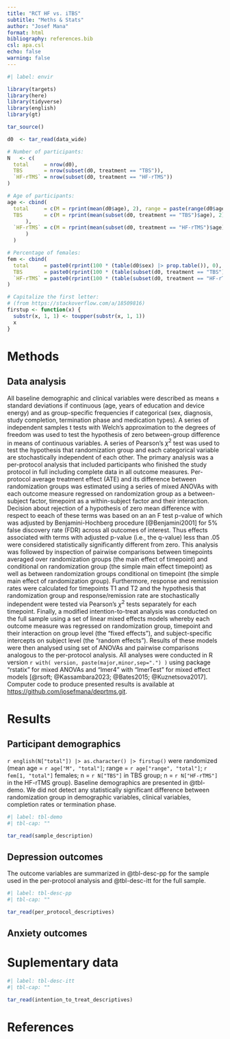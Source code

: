 ```yaml
---
title: "RCT HF vs. iTBS"
subtitle: "Meths & Stats"
author: "Josef Mana"
format: html
bibliography: references.bib
csl: apa.csl
echo: false
warning: false
---
```


```r
#| label: envir

library(targets)
library(here)
library(tidyverse)
library(english)
library(gt)

tar_source()

d0  <- tar_read(data_wide)

# Number of participants:
N   <- c(
  total     = nrow(d0),
  TBS       = nrow(subset(d0, treatment == "TBS")),
  `HF-rTMS` = nrow(subset(d0, treatment == "HF-rTMS"))
)

# Age of participants:
age <- cbind(
  total     = c(M = rprint(mean(d0$age), 2), range = paste(range(d0$age), collapse = "-")),
  TBS       = c(M = rprint(mean(subset(d0, treatment == "TBS")$age), 2), range = paste(range(subset(d0, treatment == "TBS")$age), collapse = "-")
      ),
  `HF-rTMS` = c(M = rprint(mean(subset(d0, treatment == "HF-rTMS")$age), 2), range = paste(range(subset(d0, treatment == "HF-rTMS")$age), collapse = "-")
      )
  )

# Percentage of females:
fem <- cbind(
  total     = paste0(rprint(100 * (table(d0$sex) |> prop.table()), 0), "%")[1],
  TBS       = paste0(rprint(100 * (table(subset(d0, treatment == "TBS")$sex) |> prop.table()), 0), "%")[1],
  `HF-rTMS` = paste0(rprint(100 * (table(subset(d0, treatment == "HF-rTMS")$sex) |> prop.table()), 0), "%")[1]
)

# Capitalize the first letter:
# (from https://stackoverflow.com/a/18509816) 
firstup <- function(x) {
  substr(x, 1, 1) <- toupper(substr(x, 1, 1))
  x
}

```

# Methods

## Data analysis


All baseline demographic and clinical variables were described as means ± standard deviations if continuous (age, years of education and device energy) and as group-specific frequencies if categorical (sex, diagnosis, study completion, termination phase and medication types). A series of independent samples t tests with Welch's approximation to the degrees of freedom was used to test the hypothesis of zero between-group difference in means of continuous variables. A series of Pearson's $\chi^2$ test was used to test the hypothesis that randomization group and each categorical variable are stochastically independent of each other. The primary analysis was a per-protocol analysis that included participants who finished the study protocol in full including complete data in all outcome measures. Per-protocol average treatment effect (ATE) and its difference between randomization groups was estimated using a series of mixed ANOVAs with each outcome measure regressed on randomization group as a between-subject factor, timepoint as a within-subject factor and their interaction. Decision about rejection of a hypothesis of zero mean difference with respect to eeach of these terms was based on an an F test p-value of which was adjusted by Benjamini-Hochberg procedure [@Benjamini2001] for 5% false discovery rate (FDR) across all outcomes of interest. Thus effects associated with terms with adjusted p-value (i.e., the q-value) less than .05 were considered statistically significantly different from zero. This analysis was followed by inspection of pairwise comparisons between timepoints averaged over randomization groups (the main effect of timepoint) and conditional on randomization group (the simple main effect timepoint) as well as between randomization groups conditional on timepoint (the simple main effect of randomization group). Furthermore, response and remission rates were calculated for timepoints T1 and T2 and the hypothesis that randomization group and response/remission rate are stochastically independent were tested via Pearson's $\chi^2$ tests separately for each timepoint. Finally, a modified intention-to-treat analysis was conducted on the full sample using a set of linear mixed effects models whereby each outcome measure was regressed on randomization group, timepoint and their interaction on group level (the "fixed effects"), and subject-specific intercepts on subject level (the "random effects"). Results of these models were then analysed using set of ANOVAs and pairwise comparisons analogous to the per-protocol analysis. All analyses were conducted in R version `r with( version, paste(major,minor,sep=".") )` using package "rstatix" for mixed ANOVAs and "lmer4" with "lmerTest" for mixed effect models [@rsoft; @Kassambara2023; @Bates2015; @Kuznetsova2017]. Computer code to produce presented results is available at [https://github.com/josefmana/deprtms.git](https://github.com/josefmana/deprtms.git).

# Results

## Participant demographics

`r english(N["total"]) |> as.character() |> firstup()` were randomized (mean age = `r age["M", "total"]`; range = `r age["range", "total"]`; `r fem[1, "total"]` females; n = `r N["TBS"]` in TBS group; n = `r N["HF-rTMS"]` in the HF-rTMS group). Baseline demographics are presented in @tbl-demo. We did not detect any statistically significant difference between randomization group in demographic variables, clinical variables, completion rates or termination phase.

```r
#| label: tbl-demo
#| tbl-cap: ""

tar_read(sample_description)

```

## Depression outcomes

The outcome variables are summarized in @tbl-desc-pp for the sample used in the per-protocol analysis and @tbl-desc-itt for the full sample.

```r
#| label: tbl-desc-pp
#| tbl-cap: ""

tar_read(per_protocol_descriptives)

```


## Anxiety outcomes

# Suplementary data

```r
#| label: tbl-desc-itt
#| tbl-cap: ""

tar_read(intention_to_treat_descriptives)

```

# References
